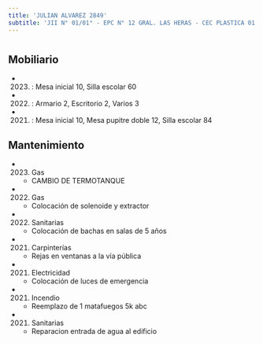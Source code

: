 ```yaml
---
title: 'JULIAN ALVAREZ 2849'
subtitle: 'JII N° 01/01° - EPC N° 12 GRAL. LAS HERAS - CEC PLASTICA 01'
---
```


#


## Mobiliario

*  (2023) : Mesa inicial 10, Silla escolar 60 

*  (2022) : Armario 2, Escritorio 2, Varios 3 

*  (2021) : Mesa inicial 10, Mesa pupitre doble 12, Silla escolar 84 





## Mantenimiento

*  (2023) Gas 
    + CAMBIO DE TERMOTANQUE

*  (2022) Gas 
    + Colocación de solenoide y extractor

*  (2022) Sanitarias 
    + Colocación de bachas en salas de 5 años

*  (2021) Carpinterías 
    + Rejas en ventanas a la vía pública

*  (2021) Electricidad 
    + Colocación de luces de emergencia

*  (2021) Incendio 
    + Reemplazo de 1 matafuegos 5k abc

*  (2021) Sanitarias 
    + Reparacion entrada de agua al edificio



